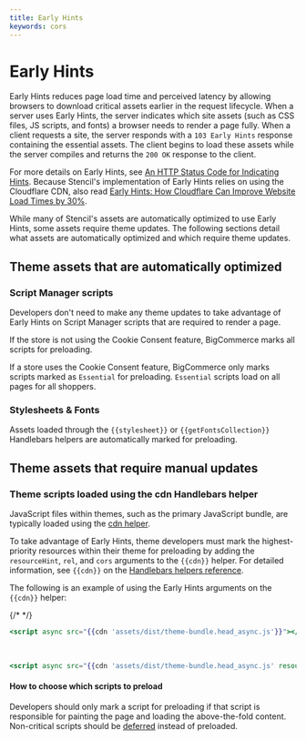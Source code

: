 ```yaml
---
title: Early Hints
keywords: cors
---
```


# Early Hints

Early Hints reduces page load time and perceived latency by allowing browsers to download critical assets earlier in the request lifecycle. When a server uses Early Hints, the server indicates which site assets (such as CSS files, JS scripts, and fonts) a browser needs to render a page fully. When a client requests a site, the server responds with a `103 Early Hints` response containing the essential assets. The client begins to load these assets while the server compiles and returns the `200 OK` response to the client. 

For more details on Early Hints, see [An HTTP Status Code for Indicating Hints](https://httpwg.org/specs/rfc8297.html#introduction). Because Stencil's implementation of Early Hints relies on using the Cloudflare CDN, also read 
[Early Hints: How Cloudflare Can Improve Website Load Times by 30%](https://blog.cloudflare.com/early-hints/). 

While many of Stencil's assets are automatically optimized to use Early Hints, some assets require theme updates. The following sections detail what assets are automatically optimized and which require theme updates. 

## Theme assets that are automatically optimized

### Script Manager scripts

Developers don't need to make any theme updates to take advantage of Early Hints on Script Manager scripts that are required to render a page. 

If the store is not using the Cookie Consent feature, BigCommerce marks all scripts for preloading. 

If a store uses the Cookie Consent feature, BigCommerce only marks scripts marked as `Essential` for preloading. `Essential` scripts load on all pages for all shoppers.

### Stylesheets & Fonts

Assets loaded through the `{{stylesheet}}` or `{{getFontsCollection}}` Handlebars helpers are automatically marked for preloading.

## Theme assets that require manual updates

### Theme scripts loaded using the cdn Handlebars helper

JavaScript files within themes, such as the primary JavaScript bundle, are typically loaded using the [cdn helper](https://developer.bigcommerce.com/stencil-docs/ZG9jOjIyMDcxOA-handlebars-helpers-reference#cdn).

To take advantage of Early Hints, theme developers must mark the highest-priority resources within their theme for preloading by adding the `resourceHint`, `rel`, and `cors` arguments to the `{{cdn}}` helper. For detailed information, see `{{cdn}}` on the [Handlebars helpers reference](https://developer.bigcommerce.com/stencil-docs/ZG9jOjIyMDcxOA-handlebars-helpers-reference#cdn).

The following is an example of using the Early Hints arguments on the `{{cdn}}` helper:

{/* <!-- https://github.com/bigcommerce/cornerstone/pull/2261/files --> */}

```handlebars filename="Before"
<script async src="{{cdn 'assets/dist/theme-bundle.head_async.js'}}"></script>
```
&nbsp;

```handlebars filename="After"
<script async src="{{cdn 'assets/dist/theme-bundle.head_async.js' resourceHint='preload' as='script'}}"></script>
```

#### How to choose which scripts to preload

Developers should only mark a script for preloading if that script is responsible for painting the page and loading the above-the-fold content. Non-critical scripts should be [deferred](https://web.dev/render-blocking-resources/) instead of preloaded. 
